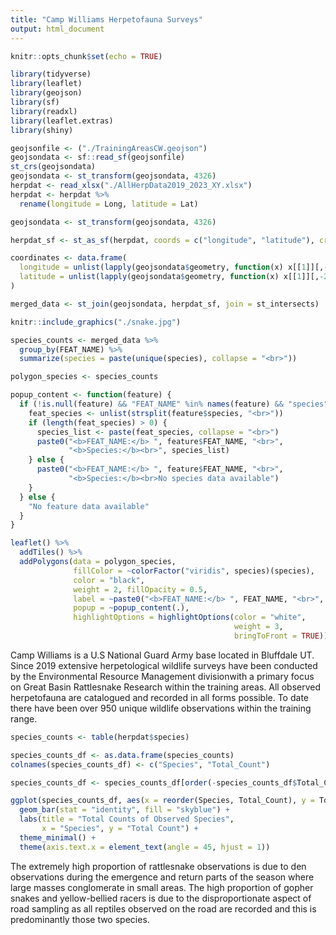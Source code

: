 ```yaml
---
title: "Camp Williams Herpetofauna Surveys"
output: html_document
---
```


```r
knitr::opts_chunk$set(echo = TRUE)
```


```r
library(tidyverse)
library(leaflet)
library(geojson)
library(sf)
library(readxl)
library(leaflet.extras)
library(shiny)
```

```r
geojsonfile <- ("./TrainingAreasCW.geojson")
geojsondata <- sf::read_sf(geojsonfile)
st_crs(geojsondata)
geojsondata <- st_transform(geojsondata, 4326)
herpdat <- read_xlsx("./AllHerpData2019_2023_XY.xlsx")
herpdat <- herpdat %>% 
  rename(longitude = Long, latitude = Lat)

geojsondata <- st_transform(geojsondata, 4326)

herpdat_sf <- st_as_sf(herpdat, coords = c("longitude", "latitude"), crs = 4326)

coordinates <- data.frame(
  longitude = unlist(lapply(geojsondata$geometry, function(x) x[[1]][,-1])),
  latitude = unlist(lapply(geojsondata$geometry, function(x) x[[1]][,-2]))
)

merged_data <- st_join(geojsondata, herpdat_sf, join = st_intersects)

```
```r
knitr::include_graphics("./snake.jpg")
```

```r
species_counts <- merged_data %>%
  group_by(FEAT_NAME) %>%
  summarize(species = paste(unique(species), collapse = "<br>"))

polygon_species <- species_counts

popup_content <- function(feature) {
  if (!is.null(feature) && "FEAT_NAME" %in% names(feature) && "species" %in% names(feature)) {
    feat_species <- unlist(strsplit(feature$species, "<br>"))
    if (length(feat_species) > 0) {
      species_list <- paste(feat_species, collapse = "<br>")
      paste0("<b>FEAT_NAME:</b> ", feature$FEAT_NAME, "<br>",
             "<b>Species:</b><br>", species_list)
    } else {
      paste0("<b>FEAT_NAME:</b> ", feature$FEAT_NAME, "<br>",
             "<b>Species:</b><br>No species data available")
    }
  } else {
    "No feature data available"
  }
}

leaflet() %>%
  addTiles() %>%
  addPolygons(data = polygon_species, 
              fillColor = ~colorFactor("viridis", species)(species), 
              color = "black", 
              weight = 2, fillOpacity = 0.5,
              label = ~paste0("<b>FEAT_NAME:</b> ", FEAT_NAME, "<br>", "<b>Species:</b><br>", species), 
              popup = ~popup_content(.), 
              highlightOptions = highlightOptions(color = "white",
                                                  weight = 3,
                                                  bringToFront = TRUE))
```


Camp Williams is a U.S National Guard Army base located in Bluffdale UT. Since 2019 extensive herpetological wildlife surveys have been conducted by the Environmental Resource Management divisionwith a primary focus on Great Basin Rattlesnake Research within the training areas. All observed herpetofauna are catalogued and recorded in all forms possible. To date there have been over 950 unique wildlife observations within the training range.


```r
species_counts <- table(herpdat$species)

species_counts_df <- as.data.frame(species_counts)
colnames(species_counts_df) <- c("Species", "Total_Count")

species_counts_df <- species_counts_df[order(-species_counts_df$Total_Count),]

ggplot(species_counts_df, aes(x = reorder(Species, Total_Count), y = Total_Count)) +
  geom_bar(stat = "identity", fill = "skyblue") +
  labs(title = "Total Counts of Observed Species",
       x = "Species", y = "Total Count") +
  theme_minimal() +
  theme(axis.text.x = element_text(angle = 45, hjust = 1))
```

 The extremely high proportion of rattlesnake observations is due to den observations during the emergence and return parts of the season where large masses conglomerate in small areas. The high proportion of gopher snakes and yellow-bellied racers is due to the disproportionate aspect of road sampling as all reptiles observed on the road are recorded and this is predominantly those two species.
